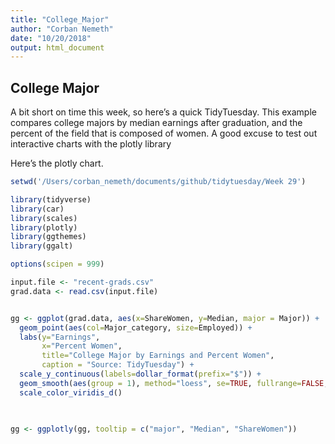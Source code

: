 ```yaml
---
title: "College_Major"
author: "Corban Nemeth"
date: "10/20/2018"
output: html_document
---
```


## College Major

A bit short on time this week, so here's a quick TidyTuesday. This example compares college majors by median earnings after graduation, and the percent of the field that is composed of women. A good excuse to test out interactive charts with the plotly library


Here's the plotly chart. 

```r
setwd('/Users/corban_nemeth/documents/github/tidytuesday/Week 29')

library(tidyverse)
library(car)
library(scales)
library(plotly)
library(ggthemes)
library(ggalt)

options(scipen = 999)

input.file <- "recent-grads.csv"
grad.data <- read.csv(input.file)


gg <- ggplot(grad.data, aes(x=ShareWomen, y=Median, major = Major)) + 
  geom_point(aes(col=Major_category, size=Employed)) + 
  labs(y="Earnings", 
       x="Percent Women", 
       title="College Major by Earnings and Percent Women", 
       caption = "Source: TidyTuesday") +
  scale_y_continuous(labels=dollar_format(prefix="$")) +
  geom_smooth(aes(group = 1), method="loess", se=TRUE, fullrange=FALSE, level=0.95) +
  scale_color_viridis_d()

  
  
gg <- ggplotly(gg, tooltip = c("major", "Median", "ShareWomen"))
```

